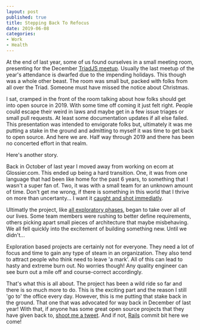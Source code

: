 ```yaml
---
layout: post
published: true
title: Stepping Back To Refocus
date: 2019-06-08
categories: 
- Work
- Health
---
```


At the end of last year, 
some of us found ourselves in a small meeting room, 
presenting for the December [TriadJS meetup][meet]. 
Usually the last meetup of the year's attendance is dwarfed due to the impending holidays. 
This though was a whole other beast. 
The room was small but, 
packed with folks from all over the Triad. 
Someone must have missed the notice about Christmas. 

I sat, cramped in the front of the room talking about how folks should get into open source in 2019. 
With some time off coming it just felt right. 
People could escape their weird in laws and maybe get in a few issue triages or small pull requests. 
At least some documentation updates if all else failed. 
This presentation was intended to envigorate folks but, 
ultimately it was me putting a stake in the ground and admitting to myself it was time to get back to open source. 
And here we are. Half way through 2019 and there has been no concerted effort in that realm.


Here's another story.

Back in October of last year I moved away from working on ecom at Glossier.com. 
This ended up being a hard transition. 
One, it was from one language that had been like home for the past 6 years, 
to something that I wasn't a super fan of. 
Two, it was with a small team for an unknown amount of time. 
Don't get me wrong, 
if there is something in this world that I thrive on more than uncertanty... 
I want it [caught and shot immediatly][zaphod].

Ultimatly the project, like [all exploratory phases][kent], 
began to take over all of our lives. 
Some team members were rushing to better define requirements, 
others picking apart small pieces of architecture that maybe misbehaving. 
We all fell quickly into the excitement of building something new. 
Until we didn't...

Exploration based projects are certainly not for everyone. 
They need a lot of focus and time to gain any type of steam in an organization. 
They also tend to attract people who think need to leave 'a mark'. 
All of this can lead to hasty and extreme burn out. 
No worries though! 
Any quality engineer can see burn out a mile off and course-correct accordingly.

That's what this is all about.
The project has been a wild ride so far and there is so much more to do. 
This is the exciting part and the reason I still 'go to' the office every day. 
However, 
this is me putting that stake back in the ground. 
That one that was advocated for way back in December of last year!
With that, 
if anyone has some great open source projects that they have given back to, 
[shoot me a tweet][twitter]. 
And if not, [Rails][rails] commit bit here we come! 

[meet]: https://www.meetup.com/Triad-JS/
[zaphod]: https://en.wikipedia.org/wiki/Zaphod_Beeblebrox
[kent]: https://youtu.be/YGhS8VQpS6s?t=1183
[twitter]: https://twitter.com/braidn
[rails]: https://rubyonrails.org/
